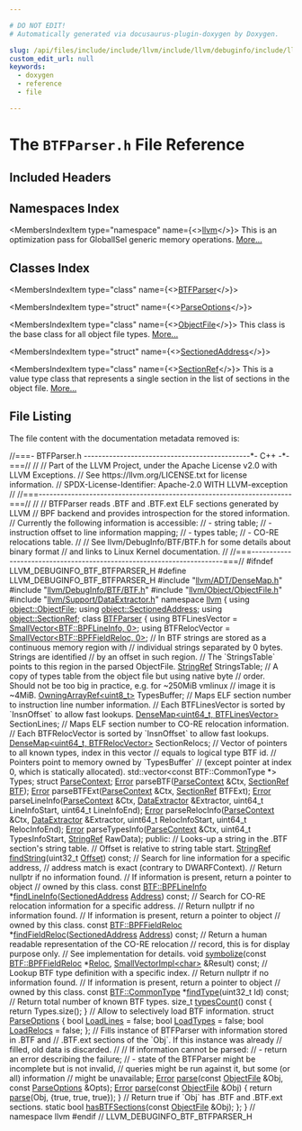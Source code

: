 ```yaml
---

# DO NOT EDIT!
# Automatically generated via docusaurus-plugin-doxygen by Doxygen.

slug: /api/files/include/include/llvm/include/llvm/debuginfo/include/llvm/debuginfo/btf/btfparser-h
custom_edit_url: null
keywords:
  - doxygen
  - reference
  - file

---
```





# The `BTFParser.h` File Reference

<DoxygenPage pluginConfig={pluginConfig}>



## Included Headers

<IncludesList>
<IncludesListItem
  filePath="llvm/ADT/DenseMap.h"
  permalink="/docs/api/files/include/include/llvm/include/llvm/adt/densemap-h"
  isLocal="true" />
<IncludesListItem
  filePath="llvm/DebugInfo/BTF/BTF.h"
  permalink="/docs/api/files/include/include/llvm/include/llvm/debuginfo/include/llvm/debuginfo/btf/btf-h"
  isLocal="true" />
<IncludesListItem
  filePath="llvm/Object/ObjectFile.h"
  permalink="/docs/api/files/include/include/llvm/include/llvm/object/objectfile-h"
  isLocal="true" />
<IncludesListItem
  filePath="llvm/Support/DataExtractor.h"
  permalink="/docs/api/files/include/include/llvm/include/llvm/support/dataextractor-h"
  isLocal="true" />
</IncludesList>

## Namespaces Index

<MembersIndex>

<MembersIndexItem
  type="namespace"
  name={<><a href="/docs/api/namespaces/llvm">llvm</a></>}>
This is an optimization pass for GlobalISel generic memory operations. <a href="/docs/api/namespaces/llvm/#details">More...</a>
</MembersIndexItem>

</MembersIndex>

## Classes Index

<MembersIndex>

<MembersIndexItem
  type="class"
  name={<><a href="/docs/api/classes/llvm/btfparser">BTFParser</a></>}>
</MembersIndexItem>

<MembersIndexItem
  type="struct"
  name={<><a href="/docs/api/structs/llvm/btfparser/parseoptions">ParseOptions</a></>}>
</MembersIndexItem>

<MembersIndexItem
  type="class"
  name={<><a href="/docs/api/classes/llvm/objectfile">ObjectFile</a></>}>
This class is the base class for all object file types. <a href="/docs/api/classes/llvm/objectfile/#details">More...</a>
</MembersIndexItem>

<MembersIndexItem
  type="struct"
  name={<><a href="/docs/api/structs/llvm/sectionedaddress">SectionedAddress</a></>}>
</MembersIndexItem>

<MembersIndexItem
  type="class"
  name={<><a href="/docs/api/classes/llvm/sectionref">SectionRef</a></>}>
This is a value type class that represents a single section in the list of sections in the object file. <a href="/docs/api/classes/llvm/sectionref/#details">More...</a>
</MembersIndexItem>

</MembersIndex>


## File Listing

The file content with the documentation metadata removed is:

<ProgramListing>

<Link id="l00001" /><CodeLine lineNumber="1"><Highlight kind="comment">//===- BTFParser.h ----------------------------------------------&#42;- C++ -&#42;-===//</Highlight><Highlight kind="normal"></Highlight></CodeLine>
<Link id="l00002" /><CodeLine lineNumber="2"><Highlight kind="normal"></Highlight><Highlight kind="comment">//</Highlight><Highlight kind="normal"></Highlight></CodeLine>
<Link id="l00003" /><CodeLine lineNumber="3"><Highlight kind="normal"></Highlight><Highlight kind="comment">// Part of the LLVM Project, under the Apache License v2.0 with LLVM Exceptions.</Highlight><Highlight kind="normal"></Highlight></CodeLine>
<Link id="l00004" /><CodeLine lineNumber="4"><Highlight kind="normal"></Highlight><Highlight kind="comment">// See https://llvm.org/LICENSE.txt for license information.</Highlight><Highlight kind="normal"></Highlight></CodeLine>
<Link id="l00005" /><CodeLine lineNumber="5"><Highlight kind="normal"></Highlight><Highlight kind="comment">// SPDX-License-Identifier: Apache-2.0 WITH LLVM-exception</Highlight><Highlight kind="normal"></Highlight></CodeLine>
<Link id="l00006" /><CodeLine lineNumber="6"><Highlight kind="normal"></Highlight><Highlight kind="comment">//</Highlight><Highlight kind="normal"></Highlight></CodeLine>
<Link id="l00007" /><CodeLine lineNumber="7"><Highlight kind="normal"></Highlight><Highlight kind="comment">//===----------------------------------------------------------------------===//</Highlight><Highlight kind="normal"></Highlight></CodeLine>
<Link id="l00008" /><CodeLine lineNumber="8"><Highlight kind="normal"></Highlight><Highlight kind="comment">//</Highlight><Highlight kind="normal"></Highlight></CodeLine>
<Link id="l00009" /><CodeLine lineNumber="9"><Highlight kind="normal"></Highlight><Highlight kind="comment">// BTFParser reads .BTF and .BTF.ext ELF sections generated by LLVM</Highlight><Highlight kind="normal"></Highlight></CodeLine>
<Link id="l00010" /><CodeLine lineNumber="10"><Highlight kind="normal"></Highlight><Highlight kind="comment">// BPF backend and provides introspection for the stored information.</Highlight><Highlight kind="normal"></Highlight></CodeLine>
<Link id="l00011" /><CodeLine lineNumber="11"><Highlight kind="normal"></Highlight><Highlight kind="comment">// Currently the following information is accessible:</Highlight><Highlight kind="normal"></Highlight></CodeLine>
<Link id="l00012" /><CodeLine lineNumber="12"><Highlight kind="normal"></Highlight><Highlight kind="comment">// - string table;</Highlight><Highlight kind="normal"></Highlight></CodeLine>
<Link id="l00013" /><CodeLine lineNumber="13"><Highlight kind="normal"></Highlight><Highlight kind="comment">// - instruction offset to line information mapping;</Highlight><Highlight kind="normal"></Highlight></CodeLine>
<Link id="l00014" /><CodeLine lineNumber="14"><Highlight kind="normal"></Highlight><Highlight kind="comment">// - types table;</Highlight><Highlight kind="normal"></Highlight></CodeLine>
<Link id="l00015" /><CodeLine lineNumber="15"><Highlight kind="normal"></Highlight><Highlight kind="comment">// - CO-RE relocations table.</Highlight><Highlight kind="normal"></Highlight></CodeLine>
<Link id="l00016" /><CodeLine lineNumber="16"><Highlight kind="normal"></Highlight><Highlight kind="comment">//</Highlight><Highlight kind="normal"></Highlight></CodeLine>
<Link id="l00017" /><CodeLine lineNumber="17"><Highlight kind="normal"></Highlight><Highlight kind="comment">// See llvm/DebugInfo/BTF/BTF.h for some details about binary format</Highlight><Highlight kind="normal"></Highlight></CodeLine>
<Link id="l00018" /><CodeLine lineNumber="18"><Highlight kind="normal"></Highlight><Highlight kind="comment">// and links to Linux Kernel documentation.</Highlight><Highlight kind="normal"></Highlight></CodeLine>
<Link id="l00019" /><CodeLine lineNumber="19"><Highlight kind="normal"></Highlight><Highlight kind="comment">//</Highlight><Highlight kind="normal"></Highlight></CodeLine>
<Link id="l00020" /><CodeLine lineNumber="20"><Highlight kind="normal"></Highlight><Highlight kind="comment">//===----------------------------------------------------------------------===//</Highlight><Highlight kind="normal"></Highlight></CodeLine>
<Link id="l00021" /><CodeLine lineNumber="21"><Highlight kind="normal"></Highlight></CodeLine>
<Link id="l00022" /><CodeLine lineNumber="22"><Highlight kind="normal"></Highlight><Highlight kind="preprocessor">#ifndef LLVM&#95;DEBUGINFO&#95;BTF&#95;BTFPARSER&#95;H</Highlight><Highlight kind="normal"></Highlight></CodeLine>
<Link id="l00023" /><CodeLine lineNumber="23"><Highlight kind="normal"></Highlight><Highlight kind="preprocessor">#define LLVM&#95;DEBUGINFO&#95;BTF&#95;BTFPARSER&#95;H</Highlight><Highlight kind="normal"></Highlight></CodeLine>
<Link id="l00024" /><CodeLine lineNumber="24"><Highlight kind="normal"></Highlight></CodeLine>
<Link id="l00025" /><CodeLine lineNumber="25"><Highlight kind="normal"></Highlight><Highlight kind="preprocessor">#include &quot;<a href="/docs/api/files/include/include/llvm/include/llvm/adt/densemap-h">llvm/ADT/DenseMap.h</a>&quot;</Highlight><Highlight kind="normal"></Highlight></CodeLine>
<Link id="l00026" /><CodeLine lineNumber="26"><Highlight kind="normal"></Highlight><Highlight kind="preprocessor">#include &quot;<a href="/docs/api/files/include/include/llvm/include/llvm/debuginfo/include/llvm/debuginfo/btf/btf-h">llvm/DebugInfo/BTF/BTF.h</a>&quot;</Highlight><Highlight kind="normal"></Highlight></CodeLine>
<Link id="l00027" /><CodeLine lineNumber="27"><Highlight kind="normal"></Highlight><Highlight kind="preprocessor">#include &quot;<a href="/docs/api/files/include/include/llvm/include/llvm/object/objectfile-h">llvm/Object/ObjectFile.h</a>&quot;</Highlight><Highlight kind="normal"></Highlight></CodeLine>
<Link id="l00028" /><CodeLine lineNumber="28"><Highlight kind="normal"></Highlight><Highlight kind="preprocessor">#include &quot;<a href="/docs/api/files/include/include/llvm/include/llvm/support/dataextractor-h">llvm/Support/DataExtractor.h</a>&quot;</Highlight><Highlight kind="normal"></Highlight></CodeLine>
<Link id="l00029" /><CodeLine lineNumber="29"><Highlight kind="normal"></Highlight></CodeLine>
<Link id="l00030" /><CodeLine lineNumber="30"><Highlight kind="normal"></Highlight><Highlight kind="keyword">namespace </Highlight><Highlight kind="normal"><a href="/docs/api/namespaces/llvm">llvm</a> &#123;</Highlight></CodeLine>
<Link id="l00031" /><CodeLine lineNumber="31"><Highlight kind="normal"></Highlight><Highlight kind="keyword">using </Highlight><Highlight kind="normal"><a href="/docs/api/classes/llvm/object/objectfile">object::ObjectFile</a>;</Highlight></CodeLine>
<Link id="l00032" /><CodeLine lineNumber="32"><Highlight kind="normal"></Highlight><Highlight kind="keyword">using </Highlight><Highlight kind="normal"><a href="/docs/api/structs/llvm/object/sectionedaddress">object::SectionedAddress</a>;</Highlight></CodeLine>
<Link id="l00033" /><CodeLine lineNumber="33"><Highlight kind="normal"></Highlight><Highlight kind="keyword">using </Highlight><Highlight kind="normal"><a href="/docs/api/classes/llvm/object/sectionref">object::SectionRef</a>;</Highlight></CodeLine>
<Link id="l00034" /><CodeLine lineNumber="34"><Highlight kind="normal"></Highlight></CodeLine>
<Link id="l00035" /><CodeLine lineNumber="35" lineLink="/docs/api/classes/llvm/btfparser"><Highlight kind="normal"></Highlight><Highlight kind="keyword">class </Highlight><Highlight kind="normal"><a href="/docs/api/classes/llvm/btfparser">BTFParser</a> &#123;</Highlight></CodeLine>
<Link id="l00036" /><CodeLine lineNumber="36"><Highlight kind="normal">  </Highlight><Highlight kind="keyword">using </Highlight><Highlight kind="normal">BTFLinesVector = <a href="/docs/api/classes/llvm/smallvector">SmallVector&lt;BTF::BPFLineInfo, 0&gt;</a>;</Highlight></CodeLine>
<Link id="l00037" /><CodeLine lineNumber="37"><Highlight kind="normal">  </Highlight><Highlight kind="keyword">using </Highlight><Highlight kind="normal">BTFRelocVector = <a href="/docs/api/classes/llvm/smallvector">SmallVector&lt;BTF::BPFFieldReloc, 0&gt;</a>;</Highlight></CodeLine>
<Link id="l00038" /><CodeLine lineNumber="38"><Highlight kind="normal"></Highlight></CodeLine>
<Link id="l00039" /><CodeLine lineNumber="39"><Highlight kind="normal">  </Highlight><Highlight kind="comment">// In BTF strings are stored as a continuous memory region with</Highlight><Highlight kind="normal"></Highlight></CodeLine>
<Link id="l00040" /><CodeLine lineNumber="40"><Highlight kind="normal">  </Highlight><Highlight kind="comment">// individual strings separated by 0 bytes. Strings are identified</Highlight><Highlight kind="normal"></Highlight></CodeLine>
<Link id="l00041" /><CodeLine lineNumber="41"><Highlight kind="normal">  </Highlight><Highlight kind="comment">// by an offset in such region.</Highlight><Highlight kind="normal"></Highlight></CodeLine>
<Link id="l00042" /><CodeLine lineNumber="42"><Highlight kind="normal">  </Highlight><Highlight kind="comment">// The &#96;StringsTable&#96; points to this region in the parsed ObjectFile.</Highlight><Highlight kind="normal"></Highlight></CodeLine>
<Link id="l00043" /><CodeLine lineNumber="43"><Highlight kind="normal">  <a href="/docs/api/classes/llvm/stringref">StringRef</a> StringsTable;</Highlight></CodeLine>
<Link id="l00044" /><CodeLine lineNumber="44"><Highlight kind="normal"></Highlight></CodeLine>
<Link id="l00045" /><CodeLine lineNumber="45"><Highlight kind="normal">  </Highlight><Highlight kind="comment">// A copy of types table from the object file but using native byte</Highlight><Highlight kind="normal"></Highlight></CodeLine>
<Link id="l00046" /><CodeLine lineNumber="46"><Highlight kind="normal">  </Highlight><Highlight kind="comment">// order. Should not be too big in practice, e.g. for ~250MiB vmlinux</Highlight><Highlight kind="normal"></Highlight></CodeLine>
<Link id="l00047" /><CodeLine lineNumber="47"><Highlight kind="normal">  </Highlight><Highlight kind="comment">// image it is ~4MiB.</Highlight><Highlight kind="normal"></Highlight></CodeLine>
<Link id="l00048" /><CodeLine lineNumber="48"><Highlight kind="normal">  <a href="/docs/api/classes/llvm/owningarrayref">OwningArrayRef&lt;uint8&#95;t&gt;</a> TypesBuffer;</Highlight></CodeLine>
<Link id="l00049" /><CodeLine lineNumber="49"><Highlight kind="normal"></Highlight></CodeLine>
<Link id="l00050" /><CodeLine lineNumber="50"><Highlight kind="normal">  </Highlight><Highlight kind="comment">// Maps ELF section number to instruction line number information.</Highlight><Highlight kind="normal"></Highlight></CodeLine>
<Link id="l00051" /><CodeLine lineNumber="51"><Highlight kind="normal">  </Highlight><Highlight kind="comment">// Each BTFLinesVector is sorted by &#96;InsnOffset&#96; to allow fast lookups.</Highlight><Highlight kind="normal"></Highlight></CodeLine>
<Link id="l00052" /><CodeLine lineNumber="52"><Highlight kind="normal">  <a href="/docs/api/classes/llvm/densemap">DenseMap&lt;uint64&#95;t, BTFLinesVector&gt;</a> SectionLines;</Highlight></CodeLine>
<Link id="l00053" /><CodeLine lineNumber="53"><Highlight kind="normal"></Highlight></CodeLine>
<Link id="l00054" /><CodeLine lineNumber="54"><Highlight kind="normal">  </Highlight><Highlight kind="comment">// Maps ELF section number to CO-RE relocation information.</Highlight><Highlight kind="normal"></Highlight></CodeLine>
<Link id="l00055" /><CodeLine lineNumber="55"><Highlight kind="normal">  </Highlight><Highlight kind="comment">// Each BTFRelocVector is sorted by &#96;InsnOffset&#96; to allow fast lookups.</Highlight><Highlight kind="normal"></Highlight></CodeLine>
<Link id="l00056" /><CodeLine lineNumber="56"><Highlight kind="normal">  <a href="/docs/api/classes/llvm/densemap">DenseMap&lt;uint64&#95;t, BTFRelocVector&gt;</a> SectionRelocs;</Highlight></CodeLine>
<Link id="l00057" /><CodeLine lineNumber="57"><Highlight kind="normal"></Highlight></CodeLine>
<Link id="l00058" /><CodeLine lineNumber="58"><Highlight kind="normal">  </Highlight><Highlight kind="comment">// Vector of pointers to all known types, index in this vector</Highlight><Highlight kind="normal"></Highlight></CodeLine>
<Link id="l00059" /><CodeLine lineNumber="59"><Highlight kind="normal">  </Highlight><Highlight kind="comment">// equals to logical type BTF id.</Highlight><Highlight kind="normal"></Highlight></CodeLine>
<Link id="l00060" /><CodeLine lineNumber="60"><Highlight kind="normal">  </Highlight><Highlight kind="comment">// Pointers point to memory owned by &#96;TypesBuffer&#96;</Highlight><Highlight kind="normal"></Highlight></CodeLine>
<Link id="l00061" /><CodeLine lineNumber="61"><Highlight kind="normal">  </Highlight><Highlight kind="comment">// (except pointer at index 0, which is statically allocated).</Highlight><Highlight kind="normal"></Highlight></CodeLine>
<Link id="l00062" /><CodeLine lineNumber="62"><Highlight kind="normal">  std::vector&lt;const BTF::CommonType &#42;&gt; Types;</Highlight></CodeLine>
<Link id="l00063" /><CodeLine lineNumber="63"><Highlight kind="normal"></Highlight></CodeLine>
<Link id="l00064" /><CodeLine lineNumber="64"><Highlight kind="normal">  </Highlight><Highlight kind="keyword">struct </Highlight><Highlight kind="normal"><a href="/docs/api/structs/btfparser/parsecontext">ParseContext</a>;</Highlight></CodeLine>
<Link id="l00065" /><CodeLine lineNumber="65"><Highlight kind="normal">  <a href="/docs/api/classes/llvm/error">Error</a> parseBTF(<a href="/docs/api/structs/btfparser/parsecontext">ParseContext</a> &amp;Ctx, <a href="/docs/api/classes/llvm/object/sectionref">SectionRef</a> <a href="/docs/api/namespaces/llvm/btf">BTF</a>);</Highlight></CodeLine>
<Link id="l00066" /><CodeLine lineNumber="66"><Highlight kind="normal">  <a href="/docs/api/classes/llvm/error">Error</a> parseBTFExt(<a href="/docs/api/structs/btfparser/parsecontext">ParseContext</a> &amp;Ctx, <a href="/docs/api/classes/llvm/object/sectionref">SectionRef</a> BTFExt);</Highlight></CodeLine>
<Link id="l00067" /><CodeLine lineNumber="67"><Highlight kind="normal">  <a href="/docs/api/classes/llvm/error">Error</a> parseLineInfo(<a href="/docs/api/structs/btfparser/parsecontext">ParseContext</a> &amp;Ctx, <a href="/docs/api/classes/llvm/dataextractor">DataExtractor</a> &amp;Extractor,</Highlight></CodeLine>
<Link id="l00068" /><CodeLine lineNumber="68"><Highlight kind="normal">                      uint64&#95;t LineInfoStart, uint64&#95;t LineInfoEnd);</Highlight></CodeLine>
<Link id="l00069" /><CodeLine lineNumber="69"><Highlight kind="normal">  <a href="/docs/api/classes/llvm/error">Error</a> parseRelocInfo(<a href="/docs/api/structs/btfparser/parsecontext">ParseContext</a> &amp;Ctx, <a href="/docs/api/classes/llvm/dataextractor">DataExtractor</a> &amp;Extractor,</Highlight></CodeLine>
<Link id="l00070" /><CodeLine lineNumber="70"><Highlight kind="normal">                       uint64&#95;t RelocInfoStart, uint64&#95;t RelocInfoEnd);</Highlight></CodeLine>
<Link id="l00071" /><CodeLine lineNumber="71"><Highlight kind="normal">  <a href="/docs/api/classes/llvm/error">Error</a> parseTypesInfo(<a href="/docs/api/structs/btfparser/parsecontext">ParseContext</a> &amp;Ctx, uint64&#95;t TypesInfoStart,</Highlight></CodeLine>
<Link id="l00072" /><CodeLine lineNumber="72"><Highlight kind="normal">                       <a href="/docs/api/classes/llvm/stringref">StringRef</a> RawData);</Highlight></CodeLine>
<Link id="l00073" /><CodeLine lineNumber="73"><Highlight kind="normal"></Highlight></CodeLine>
<Link id="l00074" /><CodeLine lineNumber="74"><Highlight kind="normal"></Highlight><Highlight kind="keyword">public</Highlight><Highlight kind="normal">:</Highlight></CodeLine>
<Link id="l00075" /><CodeLine lineNumber="75"><Highlight kind="normal">  </Highlight><Highlight kind="comment">// Looks-up a string in the .BTF section&#39;s string table.</Highlight><Highlight kind="normal"></Highlight></CodeLine>
<Link id="l00076" /><CodeLine lineNumber="76"><Highlight kind="normal">  </Highlight><Highlight kind="comment">// Offset is relative to string table start.</Highlight><Highlight kind="normal"></Highlight></CodeLine>
<Link id="l00077" /><CodeLine lineNumber="77"><Highlight kind="normal">  <a href="/docs/api/classes/llvm/stringref">StringRef</a> <a href="/docs/api/classes/llvm/btfparser/#a35752ab55341ad5c938ff0a88626bfab">findString</a>(uint32&#95;t <a href="/docs/api/namespaces/llvm/#a05f5b9a11bdcc5feba62899f95dcf878a3134224cba2545bc57954d3b072aebb4">Offset</a>) </Highlight><Highlight kind="keyword">const</Highlight><Highlight kind="normal">;</Highlight></CodeLine>
<Link id="l00078" /><CodeLine lineNumber="78"><Highlight kind="normal"></Highlight></CodeLine>
<Link id="l00079" /><CodeLine lineNumber="79"><Highlight kind="normal">  </Highlight><Highlight kind="comment">// Search for line information for a specific address,</Highlight><Highlight kind="normal"></Highlight></CodeLine>
<Link id="l00080" /><CodeLine lineNumber="80"><Highlight kind="normal">  </Highlight><Highlight kind="comment">// address match is exact (contrary to DWARFContext).</Highlight><Highlight kind="normal"></Highlight></CodeLine>
<Link id="l00081" /><CodeLine lineNumber="81"><Highlight kind="normal">  </Highlight><Highlight kind="comment">// Return nullptr if no information found.</Highlight><Highlight kind="normal"></Highlight></CodeLine>
<Link id="l00082" /><CodeLine lineNumber="82"><Highlight kind="normal">  </Highlight><Highlight kind="comment">// If information is present, return a pointer to object</Highlight><Highlight kind="normal"></Highlight></CodeLine>
<Link id="l00083" /><CodeLine lineNumber="83"><Highlight kind="normal">  </Highlight><Highlight kind="comment">// owned by this class.</Highlight><Highlight kind="normal"></Highlight></CodeLine>
<Link id="l00084" /><CodeLine lineNumber="84"><Highlight kind="normal">  </Highlight><Highlight kind="keyword">const</Highlight><Highlight kind="normal"> <a href="/docs/api/structs/llvm/btf/bpflineinfo">BTF::BPFLineInfo</a> &#42;<a href="/docs/api/classes/llvm/btfparser/#a5729622535e0781d033722c4684994c6">findLineInfo</a>(<a href="/docs/api/structs/llvm/object/sectionedaddress">SectionedAddress</a> <a href="/docs/api/namespaces/llvm/#a8e02bbea14c70bab55fbc1384e1472d9add7bf230fde8d4836917806aff6a6b27">Address</a>) </Highlight><Highlight kind="keyword">const</Highlight><Highlight kind="normal">;</Highlight></CodeLine>
<Link id="l00085" /><CodeLine lineNumber="85"><Highlight kind="normal"></Highlight></CodeLine>
<Link id="l00086" /><CodeLine lineNumber="86"><Highlight kind="normal">  </Highlight><Highlight kind="comment">// Search for CO-RE relocation information for a specific address.</Highlight><Highlight kind="normal"></Highlight></CodeLine>
<Link id="l00087" /><CodeLine lineNumber="87"><Highlight kind="normal">  </Highlight><Highlight kind="comment">// Return nullptr if no information found.</Highlight><Highlight kind="normal"></Highlight></CodeLine>
<Link id="l00088" /><CodeLine lineNumber="88"><Highlight kind="normal">  </Highlight><Highlight kind="comment">// If information is present, return a pointer to object</Highlight><Highlight kind="normal"></Highlight></CodeLine>
<Link id="l00089" /><CodeLine lineNumber="89"><Highlight kind="normal">  </Highlight><Highlight kind="comment">// owned by this class.</Highlight><Highlight kind="normal"></Highlight></CodeLine>
<Link id="l00090" /><CodeLine lineNumber="90"><Highlight kind="normal">  </Highlight><Highlight kind="keyword">const</Highlight><Highlight kind="normal"> <a href="/docs/api/structs/llvm/btf/bpffieldreloc">BTF::BPFFieldReloc</a> &#42;<a href="/docs/api/classes/llvm/btfparser/#adef13fb32642b46e7e46357ca7325c4e">findFieldReloc</a>(<a href="/docs/api/structs/llvm/object/sectionedaddress">SectionedAddress</a> <a href="/docs/api/namespaces/llvm/#a8e02bbea14c70bab55fbc1384e1472d9add7bf230fde8d4836917806aff6a6b27">Address</a>) </Highlight><Highlight kind="keyword">const</Highlight><Highlight kind="normal">;</Highlight></CodeLine>
<Link id="l00091" /><CodeLine lineNumber="91"><Highlight kind="normal"></Highlight></CodeLine>
<Link id="l00092" /><CodeLine lineNumber="92"><Highlight kind="normal">  </Highlight><Highlight kind="comment">// Return a human readable representation of the CO-RE relocation</Highlight><Highlight kind="normal"></Highlight></CodeLine>
<Link id="l00093" /><CodeLine lineNumber="93"><Highlight kind="normal">  </Highlight><Highlight kind="comment">// record, this is for display purpose only.</Highlight><Highlight kind="normal"></Highlight></CodeLine>
<Link id="l00094" /><CodeLine lineNumber="94"><Highlight kind="normal">  </Highlight><Highlight kind="comment">// See implementation for details.</Highlight><Highlight kind="normal"></Highlight></CodeLine>
<Link id="l00095" /><CodeLine lineNumber="95"><Highlight kind="normal">  </Highlight><Highlight kind="keywordtype">void</Highlight><Highlight kind="normal"> <a href="/docs/api/classes/llvm/btfparser/#a7db30a1144cd370f595ed6c16904db15">symbolize</a>(</Highlight><Highlight kind="keyword">const</Highlight><Highlight kind="normal"> <a href="/docs/api/structs/llvm/btf/bpffieldreloc">BTF::BPFFieldReloc</a> &#42;<a href="/docs/api/namespaces/llvm/reloc">Reloc</a>,</Highlight></CodeLine>
<Link id="l00096" /><CodeLine lineNumber="96"><Highlight kind="normal">                 <a href="/docs/api/classes/llvm/smallvectorimpl">SmallVectorImpl&lt;char&gt;</a> &amp;Result) </Highlight><Highlight kind="keyword">const</Highlight><Highlight kind="normal">;</Highlight></CodeLine>
<Link id="l00097" /><CodeLine lineNumber="97"><Highlight kind="normal"></Highlight></CodeLine>
<Link id="l00098" /><CodeLine lineNumber="98"><Highlight kind="normal">  </Highlight><Highlight kind="comment">// Lookup BTF type definition with a specific index.</Highlight><Highlight kind="normal"></Highlight></CodeLine>
<Link id="l00099" /><CodeLine lineNumber="99"><Highlight kind="normal">  </Highlight><Highlight kind="comment">// Return nullptr if no information found.</Highlight><Highlight kind="normal"></Highlight></CodeLine>
<Link id="l00100" /><CodeLine lineNumber="100"><Highlight kind="normal">  </Highlight><Highlight kind="comment">// If information is present, return a pointer to object</Highlight><Highlight kind="normal"></Highlight></CodeLine>
<Link id="l00101" /><CodeLine lineNumber="101"><Highlight kind="normal">  </Highlight><Highlight kind="comment">// owned by this class.</Highlight><Highlight kind="normal"></Highlight></CodeLine>
<Link id="l00102" /><CodeLine lineNumber="102"><Highlight kind="normal">  </Highlight><Highlight kind="keyword">const</Highlight><Highlight kind="normal"> <a href="/docs/api/structs/llvm/btf/commontype">BTF::CommonType</a> &#42;<a href="/docs/api/classes/llvm/btfparser/#a92bac199e9e012ce1aa8f3f6fa511741">findType</a>(uint32&#95;t Id) </Highlight><Highlight kind="keyword">const</Highlight><Highlight kind="normal">;</Highlight></CodeLine>
<Link id="l00103" /><CodeLine lineNumber="103"><Highlight kind="normal"></Highlight></CodeLine>
<Link id="l00104" /><CodeLine lineNumber="104"><Highlight kind="normal">  </Highlight><Highlight kind="comment">// Return total number of known BTF types.</Highlight><Highlight kind="normal"></Highlight></CodeLine>
<Link id="l00105" /><CodeLine lineNumber="105" lineLink="/docs/api/classes/llvm/btfparser/#a1ccea8083043c5b7e9f62e91fbb6d6d3"><Highlight kind="normal">  </Highlight><Highlight kind="keywordtype">size&#95;t</Highlight><Highlight kind="normal"> <a href="/docs/api/classes/llvm/btfparser/#a1ccea8083043c5b7e9f62e91fbb6d6d3">typesCount</a>()</Highlight><Highlight kind="keyword"> const </Highlight><Highlight kind="normal">&#123; </Highlight><Highlight kind="keywordflow">return</Highlight><Highlight kind="normal"> Types.size(); &#125;</Highlight></CodeLine>
<Link id="l00106" /><CodeLine lineNumber="106"><Highlight kind="normal"></Highlight></CodeLine>
<Link id="l00107" /><CodeLine lineNumber="107"><Highlight kind="normal">  </Highlight><Highlight kind="comment">// Allow to selectively load BTF information.</Highlight><Highlight kind="normal"></Highlight></CodeLine>
<Link id="l00108" /><CodeLine lineNumber="108" lineLink="/docs/api/structs/llvm/btfparser/parseoptions"><Highlight kind="normal">  </Highlight><Highlight kind="keyword">struct </Highlight><Highlight kind="normal"><a href="/docs/api/structs/llvm/btfparser/parseoptions">ParseOptions</a> &#123;</Highlight></CodeLine>
<Link id="l00109" /><CodeLine lineNumber="109" lineLink="/docs/api/structs/llvm/btfparser/parseoptions/#a985a151ff7b540f435ef3ee205d09ed2"><Highlight kind="normal">    </Highlight><Highlight kind="keywordtype">bool</Highlight><Highlight kind="normal"> <a href="/docs/api/structs/llvm/btfparser/parseoptions/#a985a151ff7b540f435ef3ee205d09ed2">LoadLines</a> = </Highlight><Highlight kind="keyword">false</Highlight><Highlight kind="normal">;</Highlight></CodeLine>
<Link id="l00110" /><CodeLine lineNumber="110" lineLink="/docs/api/structs/llvm/btfparser/parseoptions/#a8ec28c0878562e4931ede1605cf42cf2"><Highlight kind="normal">    </Highlight><Highlight kind="keywordtype">bool</Highlight><Highlight kind="normal"> <a href="/docs/api/structs/llvm/btfparser/parseoptions/#a8ec28c0878562e4931ede1605cf42cf2">LoadTypes</a> = </Highlight><Highlight kind="keyword">false</Highlight><Highlight kind="normal">;</Highlight></CodeLine>
<Link id="l00111" /><CodeLine lineNumber="111" lineLink="/docs/api/structs/llvm/btfparser/parseoptions/#acbd6e49af3bab45bbb5a0bd22f0058a3"><Highlight kind="normal">    </Highlight><Highlight kind="keywordtype">bool</Highlight><Highlight kind="normal"> <a href="/docs/api/structs/llvm/btfparser/parseoptions/#acbd6e49af3bab45bbb5a0bd22f0058a3">LoadRelocs</a> = </Highlight><Highlight kind="keyword">false</Highlight><Highlight kind="normal">;</Highlight></CodeLine>
<Link id="l00112" /><CodeLine lineNumber="112"><Highlight kind="normal">  &#125;;</Highlight></CodeLine>
<Link id="l00113" /><CodeLine lineNumber="113"><Highlight kind="normal"></Highlight></CodeLine>
<Link id="l00114" /><CodeLine lineNumber="114"><Highlight kind="normal">  </Highlight><Highlight kind="comment">// Fills instance of BTFParser with information stored in .BTF and</Highlight><Highlight kind="normal"></Highlight></CodeLine>
<Link id="l00115" /><CodeLine lineNumber="115"><Highlight kind="normal">  </Highlight><Highlight kind="comment">// .BTF.ext sections of the &#96;Obj&#96;. If this instance was already</Highlight><Highlight kind="normal"></Highlight></CodeLine>
<Link id="l00116" /><CodeLine lineNumber="116"><Highlight kind="normal">  </Highlight><Highlight kind="comment">// filled, old data is discarded.</Highlight><Highlight kind="normal"></Highlight></CodeLine>
<Link id="l00117" /><CodeLine lineNumber="117"><Highlight kind="normal">  </Highlight><Highlight kind="comment">//</Highlight><Highlight kind="normal"></Highlight></CodeLine>
<Link id="l00118" /><CodeLine lineNumber="118"><Highlight kind="normal">  </Highlight><Highlight kind="comment">// If information cannot be parsed:</Highlight><Highlight kind="normal"></Highlight></CodeLine>
<Link id="l00119" /><CodeLine lineNumber="119"><Highlight kind="normal">  </Highlight><Highlight kind="comment">// - return an error describing the failure;</Highlight><Highlight kind="normal"></Highlight></CodeLine>
<Link id="l00120" /><CodeLine lineNumber="120"><Highlight kind="normal">  </Highlight><Highlight kind="comment">// - state of the BTFParser might be incomplete but is not invalid,</Highlight><Highlight kind="normal"></Highlight></CodeLine>
<Link id="l00121" /><CodeLine lineNumber="121"><Highlight kind="normal">  </Highlight><Highlight kind="comment">//   queries might be run against it, but some (or all) information</Highlight><Highlight kind="normal"></Highlight></CodeLine>
<Link id="l00122" /><CodeLine lineNumber="122"><Highlight kind="normal">  </Highlight><Highlight kind="comment">//   might be unavailable;</Highlight><Highlight kind="normal"></Highlight></CodeLine>
<Link id="l00123" /><CodeLine lineNumber="123"><Highlight kind="normal">  <a href="/docs/api/classes/llvm/error">Error</a> <a href="/docs/api/classes/llvm/btfparser/#a4c7c5e28bb5767c6be05394c38ab0d21">parse</a>(</Highlight><Highlight kind="keyword">const</Highlight><Highlight kind="normal"> <a href="/docs/api/classes/llvm/object/objectfile">ObjectFile</a> &amp;Obj, </Highlight><Highlight kind="keyword">const</Highlight><Highlight kind="normal"> <a href="/docs/api/structs/llvm/btfparser/parseoptions">ParseOptions</a> &amp;Opts);</Highlight></CodeLine>
<Link id="l00124" /><CodeLine lineNumber="124" lineLink="/docs/api/classes/llvm/btfparser/#a464340612417224b27cb8873ca25b676"><Highlight kind="normal">  <a href="/docs/api/classes/llvm/error">Error</a> <a href="/docs/api/classes/llvm/btfparser/#a464340612417224b27cb8873ca25b676">parse</a>(</Highlight><Highlight kind="keyword">const</Highlight><Highlight kind="normal"> <a href="/docs/api/classes/llvm/object/objectfile">ObjectFile</a> &amp;Obj) &#123; </Highlight><Highlight kind="keywordflow">return</Highlight><Highlight kind="normal"> <a href="/docs/api/classes/llvm/btfparser/#a464340612417224b27cb8873ca25b676">parse</a>(Obj, &#123;</Highlight><Highlight kind="keyword">true</Highlight><Highlight kind="normal">, </Highlight><Highlight kind="keyword">true</Highlight><Highlight kind="normal">, </Highlight><Highlight kind="keyword">true</Highlight><Highlight kind="normal">&#125;); &#125;</Highlight></CodeLine>
<Link id="l00125" /><CodeLine lineNumber="125"><Highlight kind="normal"></Highlight></CodeLine>
<Link id="l00126" /><CodeLine lineNumber="126"><Highlight kind="normal">  </Highlight><Highlight kind="comment">// Return true if &#96;Obj&#96; has .BTF and .BTF.ext sections.</Highlight><Highlight kind="normal"></Highlight></CodeLine>
<Link id="l00127" /><CodeLine lineNumber="127"><Highlight kind="normal">  </Highlight><Highlight kind="keyword">static</Highlight><Highlight kind="normal"> </Highlight><Highlight kind="keywordtype">bool</Highlight><Highlight kind="normal"> <a href="/docs/api/classes/llvm/btfparser/#ad79aeb0e88860433b5085bcae9006bbd">hasBTFSections</a>(</Highlight><Highlight kind="keyword">const</Highlight><Highlight kind="normal"> <a href="/docs/api/classes/llvm/object/objectfile">ObjectFile</a> &amp;Obj);</Highlight></CodeLine>
<Link id="l00128" /><CodeLine lineNumber="128"><Highlight kind="normal">&#125;;</Highlight></CodeLine>
<Link id="l00129" /><CodeLine lineNumber="129"><Highlight kind="normal"></Highlight></CodeLine>
<Link id="l00130" /><CodeLine lineNumber="130"><Highlight kind="normal">&#125; </Highlight><Highlight kind="comment">// namespace llvm</Highlight><Highlight kind="normal"></Highlight></CodeLine>
<Link id="l00131" /><CodeLine lineNumber="131"><Highlight kind="normal"></Highlight></CodeLine>
<Link id="l00132" /><CodeLine lineNumber="132"><Highlight kind="normal"></Highlight><Highlight kind="preprocessor">#endif </Highlight><Highlight kind="comment">// LLVM&#95;DEBUGINFO&#95;BTF&#95;BTFPARSER&#95;H</Highlight><Highlight kind="normal"></Highlight></CodeLine>

</ProgramListing>

</DoxygenPage>
